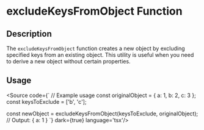 
<Meta title='Utils/Object/excludeKeysFromObject' />

# excludeKeysFromObject Function

## Description

The `excludeKeysFromObject` function creates a new object by excluding specified keys from an existing object. This utility is useful when you need to derive a new object without certain properties.

## Usage

<Source code={`
// Example usage
const originalObject = { a: 1, b: 2, c: 3 };
const keysToExclude = ['b', 'c'];

const newObject = excludeKeysFromObject(keysToExclude, originalObject);
// Output: { a: 1 }
`} dark={true} language='tsx'/>
